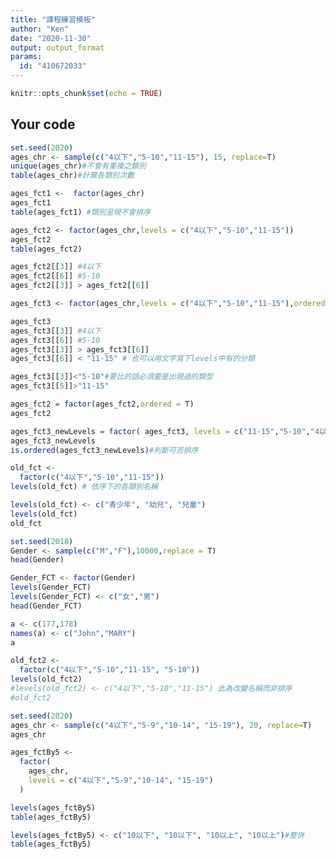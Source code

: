 ---
title: "課程練習模板"
author: "Ken"
date: "2020-11-30"
output: output_format
params:
  id: "410672033"
---

```{r setup, include=FALSE}
knitr::opts_chunk$set(echo = TRUE)
```

## Your code

```{r}
set.seed(2020)
ages_chr <- sample(c("4以下","5-10","11-15"), 15, replace=T)
unique(ages_chr)#不會有重複之類別
table(ages_chr)#計算各類別次數
```
```{r}
ages_fct1 <-  factor(ages_chr)
ages_fct1
table(ages_fct1) #類別呈現不會排序
```


```{r}
ages_fct2 <- factor(ages_chr,levels = c("4以下","5-10","11-15"))
ages_fct2
table(ages_fct2)
```
```{r}

ages_fct2[[3]] #4以下
ages_fct2[[6]] #5-10
ages_fct2[[3]] > ages_fct2[[6]]


```


```{r}
ages_fct3 <- factor(ages_chr,levels = c("4以下","5-10","11-15"),ordered = T)#ORDERED指可排序

ages_fct3
ages_fct3[[3]] #4以下
ages_fct3[[6]] #5-10
ages_fct3[[3]] > ages_fct3[[6]]
ages_fct3[[6]] < "11-15" # 也可以用文字寫下levels中有的分類
```
```{r}
ages_fct3[[3]]<"5-10"#要比的話必須要是出現過的類型
ages_fct3[[5]]>"11-15"

```
```{r}
ages_fct2 = factor(ages_fct2,ordered = T)
ages_fct2
```
```{r}
ages_fct3_newLevels = factor( ages_fct3, levels = c("11-15","5-10","4以下"))
ages_fct3_newLevels
is.ordered(ages_fct3_newLevels)#判斷可否排序
```
```{r}

old_fct <- 
  factor(c("4以下","5-10","11-15"))
levels(old_fct) # 依序下的各類別名稱

levels(old_fct) <- c("青少年", "幼兒", "兒童")
levels(old_fct)
old_fct
```
```{r}
set.seed(2018)
Gender <- sample(c("M","F"),10000,replace = T)
head(Gender)

Gender_FCT <- factor(Gender)
levels(Gender_FCT)
levels(Gender_FCT) <- c("女","男")
head(Gender_FCT)
```
```{r}
a <- c(177,178)
names(a) <- c("John","MARY")
a
```

```{r}
old_fct2 <- 
  factor(c("4以下","5-10","11-15", "5-10"))
levels(old_fct2)
#levels(old_fct2) <- c("4以下","5-10","11-15") 此為改變名稱而非排序
#old_fct2
```
```{r}
set.seed(2020)
ages_chr <- sample(c("4以下","5-9","10-14", "15-19"), 20, replace=T)
ages_chr

ages_fctBy5 <- 
  factor(
    ages_chr,
    levels = c("4以下","5-9","10-14", "15-19")
  )

levels(ages_fctBy5)
table(ages_fctBy5)

levels(ages_fctBy5) <- c("10以下", "10以下", "10以上", "10以上")#整併
table(ages_fctBy5)
```
```{r}
```


```{r}
```


```{r}
```

